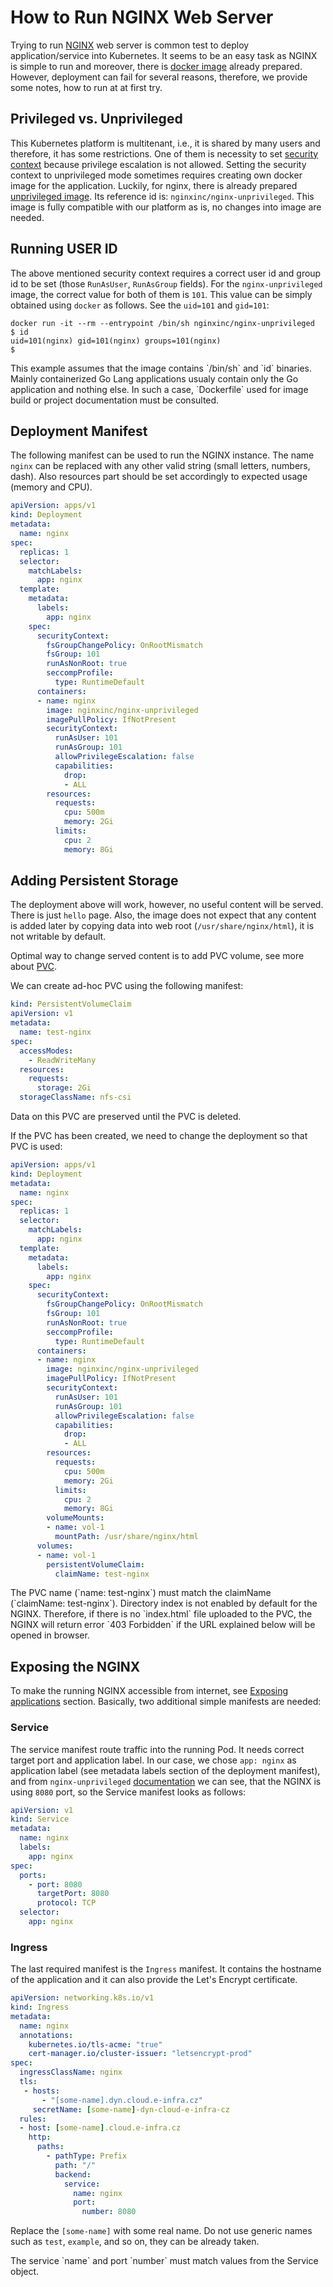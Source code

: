 
# How to Run NGINX Web Server

Trying to run [NGINX](https://nginx.org/en/) web server is common test to deploy application/service into Kubernetes. It seems to be an easy task as NGINX is simple to run and moreover, there is [docker image](https://hub.docker.com/_/nginx) already prepared. However, deployment can fail for several reasons, therefore, we provide some notes, how to run at at first try.

## Privileged vs. Unprivileged

This Kubernetes platform is multitenant, i.e., it is shared by many users and therefore, it has some restrictions. One of them is necessity to set [security context](../kubernetes/securitycontext) because privilege escalation is not allowed. Setting the security context to unprivileged mode sometimes requires creating own docker image for the application. Luckily, for nginx, there is already prepared [unprivileged image](https://hub.docker.com/r/nginxinc/nginx-unprivileged). Its reference id is: `nginxinc/nginx-unprivileged`. This image is fully compatible with our platform as is, no changes into image are needed.

## Running USER ID

The above mentioned security context requires a correct user id and group id to be set (those `RunAsUser`, `RunAsGroup` fields). For the `nginx-unprivileged` image, the correct value for both of them is `101`. This value can be simply obtained using `docker` as follows. See the `uid=101` and `gid=101`:

```shell
docker run -it --rm --entrypoint /bin/sh nginxinc/nginx-unprivileged
$ id
uid=101(nginx) gid=101(nginx) groups=101(nginx)
$
```

<Callout type="warning">
This example assumes that the image contains `/bin/sh` and `id` binaries. Mainly containerized Go Lang applications usualy contain only the Go application and nothing else. In such a case, `Dockerfile` used for image build or project documentation must be consulted.
</Callout>

## Deployment Manifest

The following manifest can be used to run the NGINX instance. The name `nginx` can be replaced with any other valid string (small letters, numbers, dash). Also resources part should be set accordingly to expected usage (memory and CPU).

```yaml filename="deployment.yaml" copy
apiVersion: apps/v1
kind: Deployment
metadata:
  name: nginx
spec:
  replicas: 1
  selector:
    matchLabels:
      app: nginx
  template:
    metadata:
      labels:
        app: nginx
    spec:
      securityContext:
        fsGroupChangePolicy: OnRootMismatch
        fsGroup: 101
        runAsNonRoot: true
        seccompProfile:
          type: RuntimeDefault
      containers:
      - name: nginx
        image: nginxinc/nginx-unprivileged
        imagePullPolicy: IfNotPresent
        securityContext:
          runAsUser: 101
          runAsGroup: 101
          allowPrivilegeEscalation: false
          capabilities:
            drop:
            - ALL
        resources:
          requests:
            cpu: 500m
            memory: 2Gi
          limits:
            cpu: 2
            memory: 8Gi
```

## Adding Persistent Storage

The deployment above will work, however, no useful content will be served. There is just `hello` page. Also, the image does not expect that any content is added later by copying data into web root (`/usr/share/nginx/html`), it is not writable by default. 

Optimal way to change served content is to add PVC volume, see more about [PVC](../kubernetes/pvc).

We can create ad-hoc PVC using the following manifest:

```yaml filename="pvc.yaml" copy
kind: PersistentVolumeClaim
apiVersion: v1
metadata:
  name: test-nginx
spec:
  accessModes:
    - ReadWriteMany
  resources:
    requests:
      storage: 2Gi
  storageClassName: nfs-csi
``` 

Data on this PVC are preserved until the PVC is deleted.

If the PVC has been created, we need to change the deployment so that PVC is used:

```yaml {39-45}filename="deployment.yaml" copy
apiVersion: apps/v1
kind: Deployment
metadata:
  name: nginx
spec:
  replicas: 1
  selector:
    matchLabels:
      app: nginx
  template:
    metadata:
      labels:
        app: nginx
    spec:
      securityContext:
        fsGroupChangePolicy: OnRootMismatch
        fsGroup: 101
        runAsNonRoot: true
        seccompProfile:
          type: RuntimeDefault
      containers:
      - name: nginx
        image: nginxinc/nginx-unprivileged
        imagePullPolicy: IfNotPresent
        securityContext:
          runAsUser: 101
          runAsGroup: 101
          allowPrivilegeEscalation: false
          capabilities:
            drop:
            - ALL
        resources:
          requests:
            cpu: 500m
            memory: 2Gi
          limits:
            cpu: 2
            memory: 8Gi
        volumeMounts:
        - name: vol-1
          mountPath: /usr/share/nginx/html
      volumes:
      - name: vol-1
        persistentVolumeClaim:
          claimName: test-nginx
```

<Callout type="warning">
The PVC name (`name: test-nginx`) must match the claimName (`claimName: test-nginx`).
</Callout>

<Callout type="info">
Directory index is not enabled by default for the NGINX. Therefore, if there is no `index.html` file uploaded to the PVC, the NGINX will return error `403 Forbidden` if the URL explained below will be opened in browser.
</Callout>

## Exposing the NGINX

To make the running NGINX accessible from internet, see [Exposing applications](../kubernetes/expose) section. Basically, two additional simple manifests are needed:

### Service

The service manifest route traffic into the running Pod. It needs correct target port and application label. In our case, we chose `app: nginx` as application label (see metadata labels section of the deployment manifest), and from `nginx-unprivileged` [documentation](https://hub.docker.com/r/nginxinc/nginx-unprivileged) we can see, that the NGINX is using `8080` port, so the Service manifest looks as follows:

```yaml filename="service.yaml" copy
apiVersion: v1
kind: Service
metadata:
  name: nginx
  labels:
    app: nginx
spec:
  ports:
    - port: 8080
      targetPort: 8080
      protocol: TCP
  selector:
    app: nginx
```

### Ingress

The last required manifest is the `Ingress` manifest. It contains the hostname of the application and it can also provide the Let's Encrypt certificate.

```yaml filename="ingress.yaml" copy
apiVersion: networking.k8s.io/v1
kind: Ingress
metadata:
  name: nginx
  annotations:
    kubernetes.io/tls-acme: "true"
    cert-manager.io/cluster-issuer: "letsencrypt-prod"
spec:
  ingressClassName: nginx
  tls:
   - hosts:
       - "[some-name].dyn.cloud.e-infra.cz"
     secretName: [some-name]-dyn-cloud-e-infra-cz
  rules:
  - host: [some-name].cloud.e-infra.cz
    http:
      paths:
        - pathType: Prefix
          path: "/"
          backend:
            service:
              name: nginx
              port:
                number: 8080
```

Replace the `[some-name]` with some real name. Do not use generic names such as `test`, `example`, and so on, they can be already taken.

<Callout type="warning">
The service `name` and port `number` must match values from the Service object.
</Callout>
